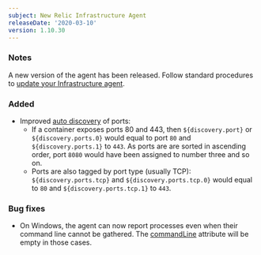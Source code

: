 ```yaml
---
subject: New Relic Infrastructure Agent
releaseDate: '2020-03-10'
version: 1.10.30
---
```


### Notes

A new version of the agent has been released. Follow standard procedures to [update your Infrastructure agent](/docs/infrastructure/new-relic-infrastructure/installation/update-infrastructure-agent).

### Added

* Improved [auto discovery](/docs/integrations/host-integrations/installation/container-auto-discovery) of ports:
  * If a container exposes ports 80 and 443, then `${discovery.port}` or `${discovery.ports.0}` would equal to port `80` and `${discovery.ports.1}` to `443`. As ports are are sorted in ascending order, port `8080` would have been assigned to number three and so on.
  * Ports are also tagged by port type (usually TCP): `${discovery.ports.tcp}` and `${discovery.ports.tcp.0}` would equal to `80` and `${discovery.ports.tcp.1}` to `443`.

### Bug fixes

* On Windows, the agent can now report processes even when their command line cannot be gathered. The [commandLine](/attribute-dictionary/processsample/commandline) attribute will be empty in those cases.

